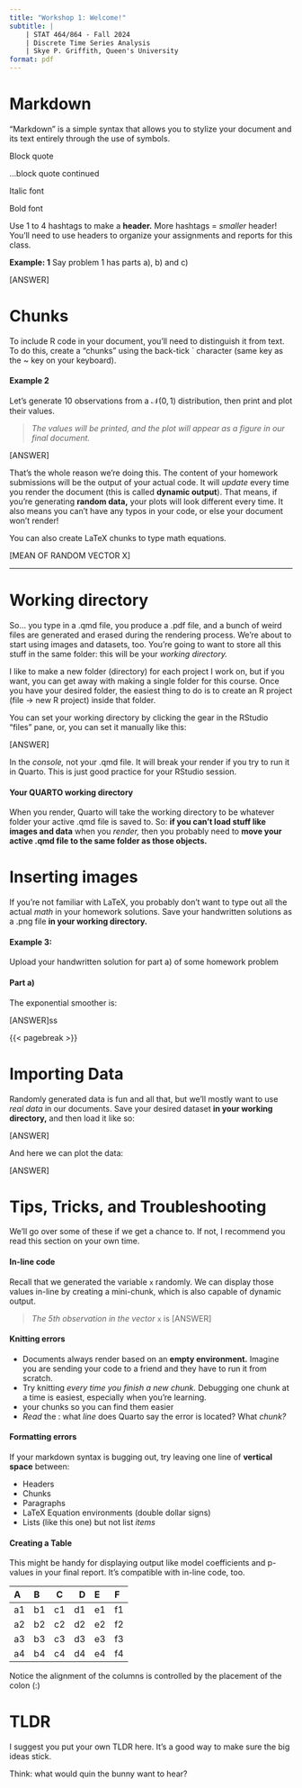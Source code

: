 ```yaml
---
title: "Workshop 1: Welcome!"
subtitle: |
    | STAT 464/864 - Fall 2024  
    | Discrete Time Series Analysis
    | Skye P. Griffith, Queen's University
format: pdf
---
```


# Markdown

"Markdown" is a simple syntax that allows you to stylize your document and its text entirely through the use of symbols.

Block quote

...block quote continued

Italic font

Bold font

Use 1 to 4 hashtags to make a **header.** More hashtags = *smaller* header! You'll need to use headers to organize your assignments and reports for this class.

**Example: 1**  Say problem 1 has parts a), b) and c)

[ANSWER]

# Chunks

To include R code in your document, you'll need to distinguish it from text. To do this, create a "chunks" using the back-tick ` character (same key as the \~ key on your keyboard).

#### Example 2
Let's generate 10 observations from a $\mathcal{N}(0,1)$ distribution, then print and plot their values.

> *The values will be printed, and the plot will appear as a figure in our final document.*

[ANSWER]

That's the whole reason we're doing this. The content of your homework submissions will be the output of your actual code. It will *update* every time you render the document (this is called **dynamic output**). That means, if you're generating **random data,** your plots will look different every time. It also means you can't have any typos in your code, or else your document won't render!

You can also create LaTeX chunks to type math equations.

[MEAN OF RANDOM VECTOR X]

---
# Working directory

So... you type in a .qmd file, you produce a .pdf file, and a bunch of weird files are generated and erased during the rendering process. We're about to start using images and datasets, too. You're going to want to store all this stuff in the same folder: this will be your *working directory.* 

I like to make a new folder (directory) for each project I work on, but if you want, you can get away with making a single folder for this course. Once you have your desired folder, the easiest thing to do is to create an R project (file -> new R project) inside that folder.

You can set your working directory by clicking the gear in the RStudio "files" pane, or, you can set it manually like this:

[ANSWER]

In the *console,* not your .qmd file. It will break your render if you try to run it in Quarto. This is just good practice for your RStudio session.

#### Your QUARTO working directory

When you render, Quarto will take the working directory to be whatever folder your active .qmd file is saved to. So: **if you can't load stuff like images and data** when you *render,* then you probably need to **move your active .qmd file to the same folder as those objects.** 

# Inserting images

If you're not familiar with LaTeX, you probably don't want to type out all the actual *math* in your homework solutions. Save your handwritten solutions as a .png file **in your working directory.**

#### Example 3:
Upload your handwritten solution for part a) of some homework problem

#### Part a)
The exponential smoother is:

[ANSWER]ss

{{< pagebreak >}}

# Importing Data

Randomly generated data is fun and all that, but we'll mostly want to use *real data* in our documents. Save your desired dataset **in your working directory,** and then load it like so:

[ANSWER]

And here we can plot the data:

[ANSWER]

# Tips, Tricks, and Troubleshooting

We'll go over some of these if we get a chance to. If not, I recommend you read this section on your own time.

#### In-line code
Recall that we generated the variable `x` randomly. We can display those values in-line by creating a mini-chunk, which is also capable of dynamic output.

> *The 5th observation in the vector * `x` is [ANSWER]

#### Knitting errors

* Documents always render based on an **empty environment.** Imagine you are sending your code to a friend and they have to run it from scratch. 
* Try knitting *every time you finish a new chunk.* Debugging one chunk at a time is easiest, especially when you're learning. 
* \underline{Name} your chunks so you can find them easier
* *Read* the \textcolor{red}{error text}: what *line* does Quarto say the error is located? What *chunk?*

#### Formatting errors
If your markdown syntax is bugging out, try leaving one line of **vertical space** between:

* Headers
* Chunks
* Paragraphs
* LaTeX Equation environments (double dollar signs)
* Lists (like this one) but not list *items*

#### Creating a Table
This might be handy for displaying output like model coefficients and p-values in your final report. It's compatible with in-line code, too.

| A  | B    | C    | D    | E  | F  |
|:---|:-----|:----:|-----:|:---|:---|
| a1 | b1   | c1   | d1   | e1 | f1 |
| a2 | b2   | c2   | d2   | e2 | f2 |
| a3 | b3   | c3   | d3   | e3 | f3 |
| a4 | b4   | c4   | d4   | e4 | f4 |

Notice the alignment of the columns is controlled by the placement of the colon (:)

# TLDR

I suggest you put your own TLDR here. 
It's a good way to make sure the big ideas stick.

Think: what would quin the bunny want to hear?






